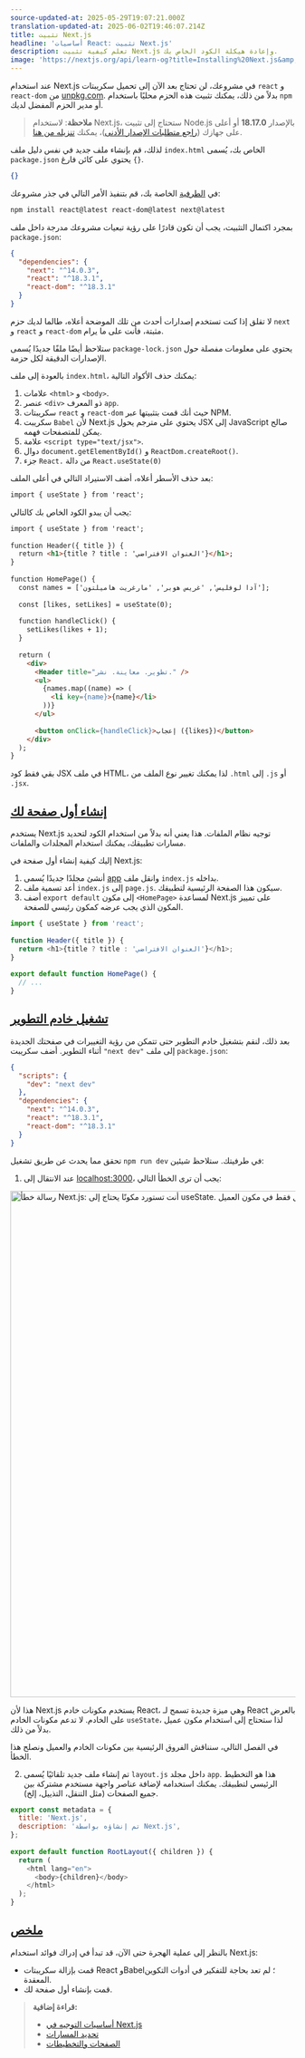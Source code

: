 ```yaml
---
source-updated-at: 2025-05-29T19:07:21.000Z
translation-updated-at: 2025-06-02T19:46:07.214Z
title: تثبيت Next.js
headline: 'أساسيات React: تثبيت Next.js'
description: تعلم كيفية تثبيت Next.js وإعادة هيكلة الكود الخاص بك.
image: 'https://nextjs.org/api/learn-og?title=Installing%20Next.js&amp;chapter=9'
---
```


عند استخدام Next.js في مشروعك، لن تحتاج بعد الآن إلى تحميل سكريبتات `react` و `react-dom` من [unpkg.com](http://unpkg.com). بدلاً من ذلك، يمكنك تثبيت هذه الحزم محليًا باستخدام `npm` أو مدير الحزم المفضل لديك.

> **ملاحظة**: لاستخدام Next.js، ستحتاج إلى تثبيت Node.js بالإصدار **18.17.0** أو أعلى على جهازك ([راجع متطلبات الإصدار الأدنى](/docs/getting-started/installation))، يمكنك [تنزيله من هنا](https://nodejs.org/en/).

لذلك، قم بإنشاء ملف جديد في نفس دليل ملف `index.html` الخاص بك، يُسمى `package.json` يحتوي على كائن فارغ `{}`.

```json {1} filename="package.json"
{}
```

في [الطرفية](https://code.visualstudio.com/docs/terminal/basics) الخاصة بك، قم بتنفيذ الأمر التالي في جذر مشروعك:

```bash filename="Terminal"
npm install react@latest react-dom@latest next@latest
```

بمجرد اكتمال التثبيت، يجب أن تكون قادرًا على رؤية تبعيات مشروعك مدرجة داخل ملف `package.json`:

```json filename="package.json"
{
  "dependencies": {
    "next": "^14.0.3",
    "react": "^18.3.1",
    "react-dom": "^18.3.1"
  }
}
```

لا تقلق إذا كنت تستخدم إصدارات أحدث من تلك الموضحة أعلاه، طالما لديك حزم `next` و `react` و `react-dom` مثبتة، فأنت على ما يرام.

ستلاحظ أيضًا ملفًا جديدًا يُسمى `package-lock.json` يحتوي على معلومات مفصلة حول الإصدارات الدقيقة لكل حزمة.

بالعودة إلى ملف `index.html`، يمكنك حذف الأكواد التالية:

1. علامات `<html>` و `<body>`.
2. عنصر `<div>` ذو المعرف `app`.
3. سكريبتات `react` و `react-dom` حيث أنك قمت بتثبيتها عبر NPM.
4. سكريبت `Babel` لأن Next.js يحتوي على مترجم يحول JSX إلى JavaScript صالح يمكن للمتصفحات فهمه.
5. علامة `<script type="text/jsx">`.
6. دوال `document.getElementById()` و `ReactDom.createRoot()`.
7. جزء `React.` من دالة `React.useState(0)`

بعد حذف الأسطر أعلاه، أضف الاستيراد التالي في أعلى الملف:

```html filename="index.html"
import { useState } from 'react';
```

يجب أن يبدو الكود الخاص بك كالتالي:

```html {1} filename="index.html"
import { useState } from 'react';
 
function Header({ title }) {
  return <h1>{title ? title : 'العنوان الافتراضي'}</h1>;
}
 
function HomePage() {
  const names = ['آدا لوفليس', 'غريس هوبر', 'مارغريت هاميلتون'];
 
  const [likes, setLikes] = useState(0);
 
  function handleClick() {
    setLikes(likes + 1);
  }
 
  return (
    <div>
      <Header title="تطوير. معاينة. نشر." />
      <ul>
        {names.map((name) => (
          <li key={name}>{name}</li>
        ))}
      </ul>
 
      <button onClick={handleClick}>إعجاب ({likes})</button>
    </div>
  );
}
```

بقي فقط كود JSX في ملف HTML، لذا يمكنك تغيير نوع الملف من `.html` إلى `.js` أو `.jsx`.

[إنشاء أول صفحة لك](#creating-your-first-page)
-----------------------------------------------------

يستخدم Next.js توجيه نظام الملفات. هذا يعني أنه بدلاً من استخدام الكود لتحديد مسارات تطبيقك، يمكنك استخدام المجلدات والملفات.

إليك كيفية إنشاء أول صفحة في Next.js:

1. أنشئ مجلدًا جديدًا يُسمى [app](/docs/app/building-your-application/routing#the-app-router) وانقل ملف `index.js` بداخله.
2. أعد تسمية ملف `index.js` إلى `page.js`. سيكون هذا الصفحة الرئيسية لتطبيقك.
3. أضف `export default` إلى مكون `<HomePage>` لمساعدة Next.js على تمييز المكون الذي يجب عرضه كمكون رئيسي للصفحة.

```js {7} filename="app/page.js"
import { useState } from 'react';
 
function Header({ title }) {
  return <h1>{title ? title : 'العنوان الافتراضي'}</h1>;
}
 
export default function HomePage() {
  // ...
}
```

[تشغيل خادم التطوير](#running-the-development-server)
-----------------------------------------------------------------

بعد ذلك، لنقم بتشغيل خادم التطوير حتى تتمكن من رؤية التغييرات في صفحتك الجديدة أثناء التطوير. أضف سكريبت `"next dev"` إلى ملف `package.json`:

```json {2,3,4} filename="package.json"
{
  "scripts": {
    "dev": "next dev"
  },
  "dependencies": {
    "next": "^14.0.3",
    "react": "^18.3.1",
    "react-dom": "^18.3.1"
  }
}
```

تحقق مما يحدث عن طريق تشغيل `npm run dev` في طرفيتك. ستلاحظ شيئين:

1. عند الانتقال إلى [localhost:3000](http://localhost:3000)، يجب أن ترى الخطأ التالي:

<Image
  alt="رسالة خطأ Next.js: أنت تستورد مكونًا يحتاج إلى useState. يعمل فقط في مكون العميل..."
  srcLight="https://h8DxKfmAPhn8O0p3.public.blob.vercel-storage.com/learn/light/learn-usestate-rsc-error.png"
  srcDark="https://h8DxKfmAPhn8O0p3.public.blob.vercel-storage.com/learn/dark/learn-usestate-rsc-error.png"
  width="1600"
  height="894"
/>

هذا لأن Next.js يستخدم مكونات خادم React، وهي ميزة جديدة تسمح لـ React بالعرض على الخادم. لا تدعم مكونات الخادم `useState`، لذا ستحتاج إلى استخدام مكون عميل بدلاً من ذلك.

في الفصل التالي، سنناقش الفروق الرئيسية بين مكونات الخادم والعميل ونصلح هذا الخطأ.

2. تم إنشاء ملف جديد تلقائيًا يُسمى `layout.js` داخل مجلد `app`. هذا هو التخطيط الرئيسي لتطبيقك. يمكنك استخدامه لإضافة عناصر واجهة مستخدم مشتركة بين جميع الصفحات (مثل التنقل، التذييل، إلخ).

```js filename="/app/layout.js"
export const metadata = {
  title: 'Next.js',
  description: 'تم إنشاؤه بواسطة Next.js',
};
 
export default function RootLayout({ children }) {
  return (
    <html lang="en">
      <body>{children}</body>
    </html>
  );
}
```

[ملخص](#summary)
-------------------

بالنظر إلى عملية الهجرة حتى الآن، قد تبدأ في إدراك فوائد استخدام Next.js:

* قمت بإزالة سكريبتات React وBabel؛ لم تعد بحاجة للتفكير في أدوات التكوين المعقدة.
* قمت بإنشاء أول صفحة لك.

> **قراءة إضافية:**
> 
> *   [أساسيات التوجيه في Next.js](/docs/app/building-your-application/routing)
> *   [تحديد المسارات](/docs/app/building-your-application/routing/defining-routes)
> *   [الصفحات والتخطيطات](/docs/app/building-your-application/routing/pages-and-layouts)